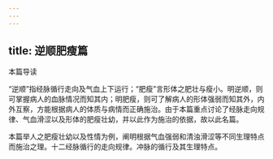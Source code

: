```yaml
---
---
---
```

title: 逆顺肥瘦篇
---




本篇导读

“逆顺”指经脉循行走向及气血上下运行；“肥瘦”言形体之肥壮与瘦小。明逆顺，则可掌握病人的血脉情况而知其内；明肥瘦，则可了解病人的形体强弱而知其外，内外互察，方能根据病人的体质与病情而正确施治。由于本篇重点讨论了经脉走向规律、气血滑涩以及形体的肥瘦壮幼，并以此作为施治的依据，故以此名篇。

本篇举人之肥瘦壮幼以及性情为例，阐明根据气血强弱和清浊滑涩等不同生理特点而施治之理。十二经脉循行的走向规律。冲脉的循行及其生理特点。